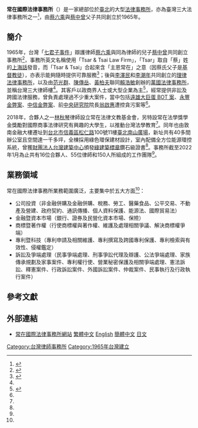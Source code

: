 {{Infobox law firm
| name            = 常在國際法律事務所<br>Tsar and Tsai Law Firm
| logo            = [[文件:常在國際法律事務所logo.tif|180px]]
| headquarters    = 台北市[[信義區_(臺北市)|信義區]][[松仁路_(台北市)|松仁路]]100號11樓[[臺北南山廣場|臺北南山廣場]]
| num_offices     = 1間（[[新竹科學園區|新竹科學園區]]）
| num_attorneys   = 55人
| num_employees   = 167人
| practice_areas  = 智慧財產權<br>跨國性投資法律服務<br>金融與資本市場<br>科技法律<br>公共工程與政府採購<br>企業併購<br>勞資關係等
| key_people      = [[林秋琴|林秋琴]]（資深合夥人）<br>[[朱麗容|朱麗容]]（資深合夥人）<br>[[陳彥希|陳彥希]]（資深合夥人）
| revenue         =  <!-- amount (year) -->
| date_founded    = 1965年
| founder         = [[蔡六乘_(臺灣)|蔡六乘]]<br>[[蔡中曾|蔡中曾]]
| slogan          = 
| homepage        = [http://www.tsartsai.com.tw/ www.tsartsai.com.tw]
| dissolved       =   <!-- Date/Reason the company dissolved, e.g., merger or bankruptcy -->
}}

'''常在國際法律事務所'''（{{lang-en|Tsar and Tsai Law Firm}}）是一家總部位於[[臺北市|臺北]]的大型[[法律事務所|法律事務所]]，亦為臺灣三大法律事務所之一<ref name=Tsar>{{Cite news |author1=劉志原 |title=常在法律事務所喬遷　設立基金會推動法治教育 |url=https://www.mirrormedia.mg/story/20190117inv010 |work=[[鏡週刊|鏡週刊]] |date=2019-01-17 |accessdate=2021-02-16 |archive-date=2021-11-09 |archive-url=https://web.archive.org/web/20211109151544/https://www.mirrormedia.mg/story/20190117inv010/ }}</ref>，由[[蔡六乘_(臺灣)|蔡六乘]]與[[蔡中曾|蔡中曾]]父子共同創立於1965年。

== 簡介 ==
1965年，台灣「[[七君子事件|七君子事件]]」辯護律師[[蔡六乘_(臺灣)|蔡六乘]]與同為律師的兒子[[蔡中曾|蔡中曾]]共同創立事務所<ref>{{Cite news |author1=邱莉燕 |title=蔡崇信搭檔馬雲，共譜「芝麻開門」傳奇 |url=https://www.mychinabusiness.com/magazine/1601/digest/digest_01.html |work=[[遠見雜誌|遠見雜誌]] 第354期 |date=2015-12-01 |accessdate=2021-02-16 |archive-date=2016-07-17 |archive-url=https://web.archive.org/web/20160717004519/http://www.mychinabusiness.com/magazine/1601/digest/digest_01.html }}</ref>，事務所英文名稱使用「Tsar & Tsai Law Firm」，「Tsar」取自「蔡」姓的[[上海話|上海話]]發音，而「Tsar & Tsai」合起來含「主恩常在」之意（因蔡氏父子是[[基督教徒|基督教徒]]），亦表示能夠隨時提供可靠服務<ref name=Tsai>{{Cite news |author1=杜韻如 |title=常在國際法律事務所 歷史傳承與現代先進兼容的幸福企業 |url=http://bwc.businessweekly.com.tw/flash/law/202003/blog4.html |work=[[在野法潮|在野法潮]]（法律期刊） |date=2020-01 |accessdate=2021-02-16}}</ref>；後與[[李澤民|李澤民]]和[[李潮年|李潮年]]共同創立的[[理律法律事務所|理律法律事務所]]，以及由[[范光群|范光群]]、[[陳傳岳|陳傳岳]]、[[黃柏夫|黃柏夫]]聯同[[賴浩敏|賴浩敏]]創辦的[[萬國法律事務所|萬國法律事務所]]，並稱台灣三大律師樓<ref name=Tsar/>。其客戶以政商界人士或大型企業為主<ref>{{Cite news |author1=楊國文 |title=〈財經週報-司法熱點〉幫大老闆脫身有口碑 前司法官律師團炙手可熱 |url=https://ec.ltn.com.tw/article/paper/1427621 |work=[[自由時報|自由時報]] |date=2021-01-24 |accessdate=2021-02-16 |archive-date=2021-01-25 |archive-url=https://web.archive.org/web/20210125132641/https://ec.ltn.com.tw/article/paper/1427621 }}</ref>，經常提供非訟及跨國法律服務，曾負責處理過不少重大案件，當中包括[[臺北文化體育園區|遠雄大巨蛋 BOT 案]]、[[何壽川|永豐金弊案]]、[[紅火案|中信金弊案]]、前[[中央研究院|中央研究院]]院長[[翁啟惠|翁啟惠]]遭控貪污案等<ref name=Tsar/>。

2018年，合夥人之一[[林秋琴|林秋琴]]律師設立常在法律文教基金會，另特設常在法學獎學金獎勵對國際商事法律研究有興趣的大學生，以推動台灣法學教育<ref name=Tsar/>。同年也由敦南金融大樓遷址到[[台北市|台北市]][[信義區_(臺北市)|信義區]][[松仁路_(台北市)|松仁路]]100號11樓[[臺北南山廣場|臺北南山廣場]]，新址共有40多間辦公室且空間達一千多坪，全棟採用綠色環保建材設計，室內配備全方位能源環控系統，曾獲[[財團法人|財團法人]][[台灣建築中心|台灣建築中心]]頒發[[綠建築標章|綠建築標章]]鑽石級證書<ref name=Tsai/>。事務所截至2022年1月為止共有16位合夥人、55位律師和150人所組成的工作團隊<ref name=Tsai/>。

== 業務領域 ==
常在國際法律事務所業務範圍廣泛，主要集中於五大方面<ref name=Tsar/>：
* 公司投資（非金融併購及金融併購、稅務、勞工、醫藥食品、公平交易、不動產及營建、政府契約、通訊傳播、個人資料保護、能源法、國際貿易法）
* 金融暨資本市場（銀行、證券及民營化資本市場、保險）
* 商標暨著作權（行使商標權與著作權、維護及處理相關爭議、解決商標權爭端）
* 專利暨科技（專利申請及相關維護、專利撰寫及跨國專利保護、專利檢索與有效性、侵權鑑定）
* 訴訟及爭端處理（民事爭端處理、刑事爭訟代理及辯護、公法爭端處理、家族傳承規劃及家事案件、專利權行使、營業秘密保護及相關爭端處理、憲法訴訟、釋憲案件、行政訴訟案件、外國訴訟案件、仲裁案件、民事執行及行政執行案件）

== 參考文獻 ==
{{reflist}}

== 外部連結 ==
* [http://www.tsartsai.com.tw 常在國際法律事務所網站] {{Wayback|url=http://www.tsartsai.com.tw/ |date=20200220174834 }} [https://www.tsartsai.com.tw/index?lang=zh_TW 繁體中文] {{Wayback|url=https://www.tsartsai.com.tw/index?lang=zh_TW |date=20211109213811 }} [https://www.tsartsai.com.tw/index?lang=en English] {{Wayback|url=https://www.tsartsai.com.tw/index?lang=en |date=20211109143858 }} [https://www.tsartsai.com.tw/index?lang=zh_CN 簡體中文] {{Wayback|url=https://www.tsartsai.com.tw/index?lang=zh_CN |date=20211109223732 }} [https://www.tsartsai.com.tw/index?lang=ja 日文] {{Wayback|url=https://www.tsartsai.com.tw/index?lang=ja |date=20211109143849 }}

{{DEFAULTSORT:Tsartsai}}
[[Category:台灣律師事務所|Category:台灣律師事務所]]
[[Category:1965年台灣建立|Category:1965年台灣建立]]